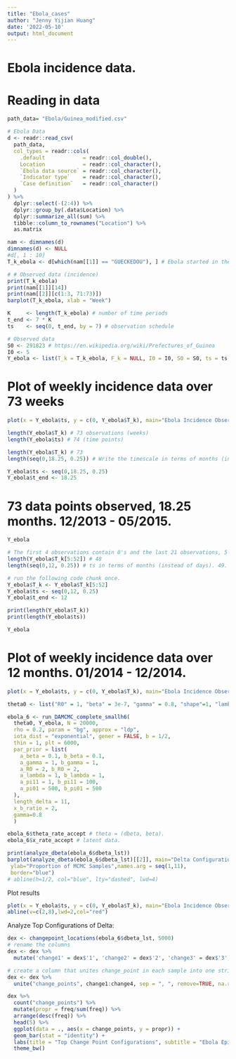 ```yaml
---
title: "Ebola_cases"
author: "Jenny Yijian Huang"
date: '2022-05-10'
output: html_document
---
```

# Ebola incidence data.

# Reading in data
```r
path_data= "Ebola/Guinea_modified.csv"
```

```r
# Ebola Data
d <- readr::read_csv(
  path_data,
  col_types = readr::cols(
    .default            = readr::col_double(),
    Location            = readr::col_character(),
    `Ebola data source` = readr::col_character(),
    `Indicator type`    = readr::col_character(),
    `Case definition`   = readr::col_character()
  )
) %>%
  dplyr::select(-(2:4)) %>%
  dplyr::group_by(.data$Location) %>%
  dplyr::summarize_all(sum) %>%
  tibble::column_to_rownames("Location") %>%
  as.matrix

nam <- dimnames(d)
dimnames(d) <- NULL
#d[, 1 : 10]
T_k_ebola <- d[which(nam[[1]] == "GUECKEDOU"), ] # Ebola started in the GUECKEDOU prefecture

# # Observed data (incidence)
print(T_k_ebola)
print(nam[[1]][14])
print(nam[[2]][c(1:3, 71:73)])
barplot(T_k_ebola, xlab = "Week")

K     <- length(T_k_ebola) # number of time periods
t_end <- 7 * K
ts    <- seq(0, t_end, by = 7) # observation schedule
```

```r
# Observed data
S0 <- 291823 # https://en.wikipedia.org/wiki/Prefectures_of_Guinea
I0 <- 5
Y_ebola <- list(T_k = T_k_ebola, F_k = NULL, I0 = I0, S0 = S0, ts = ts, t_end = t_end)
```

# Plot of weekly incidence data over 73 weeks
```r
plot(x = Y_ebola$ts, y = c(0, Y_ebola$T_k), main="Ebola Incidence Observed", sub="each point one week", xlab="Time (days)", ylab="New Infections")
```

```r
length(Y_ebola$T_k) # 73 observations (weeks)
length(Y_ebola$ts) # 74 (time points)
```

```r
length(Y_ebola$T_k) # 73
length(seq(0,18.25, 0.25)) # Write the timescale in terms of months (instead of days). 74

Y_ebola$ts <- seq(0,18.25, 0.25)
Y_ebola$t_end <- 18.25
```

# 73 data points observed, 18.25 months. 12/2013 - 05/2015.
```r
Y_ebola 
```


```r
# The first 4 observations contain 0's and the last 21 observations, 5 months, are 0's. We cannot learn beta in a segment without any infection or recovery events. Hence, we only have enough data to reasonably be able to learn beta_i for months 2 - 12.
length(Y_ebola$T_k[5:52]) # 48
length(seq(0,12, 0.25)) # ts in terms of months (instead of days). 49.
```

```r
# run the following code chunk once.
Y_ebola$T_k <- Y_ebola$T_k[5:52]
Y_ebola$ts <- seq(0,12, 0.25)
Y_ebola$t_end <- 12

print(length(Y_ebola$T_k))
print(length(Y_ebola$ts))

Y_ebola
```

# Plot of weekly incidence data over 12 months. 01/2014 - 12/2014.
```r
plot(x = Y_ebola$ts, y = c(0, Y_ebola$T_k), main="Ebola Incidence Observed", sub="Infections observed on a weekly basis (Jan to Dec, 2014) ", xlab="Time (in months)", ylab="New Infections")
```


```r
theta0 <- list("R0" = 1, "beta" = 3e-7, "gamma" = 0.8, "shape"=1, "lambda"=1)
```

```r
ebola_6 <- run_DAMCMC_complete_smallh6(
  theta0, Y_ebola, N = 20000,
  rho = 0.2, param = "bg", approx = "ldp",
  iota_dist = "exponential", gener = FALSE, b = 1/2,
  thin = 1, plt = 6000,
  par_prior = list(
    a_beta = 0.1, b_beta = 0.1,
    a_gamma = 1, b_gamma = 1,
    a_R0 = 2, b_R0 = 2,
    a_lambda = 1, b_lambda = 1,
    a_pi11 = 1, b_pi11 = 100,
    a_pi01 = 500, b_pi01 = 500
  ), 
  length_delta = 11,
  x_b_ratio = 2,
  gamma=0.8
  )
```

```r
ebola_6$theta_rate_accept # theta = (dbeta, beta).
ebola_6$x_rate_accept # latent data.
```


```r
print(analyze_dbeta(ebola_6$dbeta_lst))
barplot(analyze_dbeta(ebola_6$dbeta_lst)[[2]], main="Delta Configurations", xlab="Change Point Location",  
 ylab="Proportion of MCMC Samples",names.arg = seq(1,11),
 border="blue")
# abline(h=1/2, col="blue", lty="dashed", lwd=4)
```
Plot results
```r
plot(x = Y_ebola$ts, y = c(0, Y_ebola$T_k), main="Ebola Incidence Observed", sub="Infections observed on a weekly basis (Jan. to Dec. 2014) ", xlab="Time (in months)", ylab="New Infections")
abline(v=c(2,8),lwd=2,col="red")
```
Analyze Top Configurations of Delta:

```r
dex <- changepoint_locations(ebola_6$dbeta_lst, 5000) 
# rename the columns
dex <- dex %>% 
  mutate('change1' = dex$'1', 'change2' = dex$'2', 'change3' = dex$'3', 'change4' = dex$'4')
```


```r
# create a column that unites change_point in each sample into one string.
dex <- dex %>% 
  unite("change_points", change1:change4, sep = ", ", remove=TRUE, na.rm=TRUE)
```

```r
dex %>% 
  count("change_points") %>% 
  mutate(propr = freq/sum(freq)) %>% 
  arrange(desc(freq)) %>% 
  head(5) %>% 
  ggplot(data = ., aes(x = change_points, y = propr)) +
  geom_bar(stat = "identity") +
  labs(title = "Top Change Point Configurations", subtitle = "Ebola Epidemic (Jan-Dec. 2014)", y = "Proportion of MCMC Samples", x = "Change Point Times (Month)") + 
  theme_bw()
```


